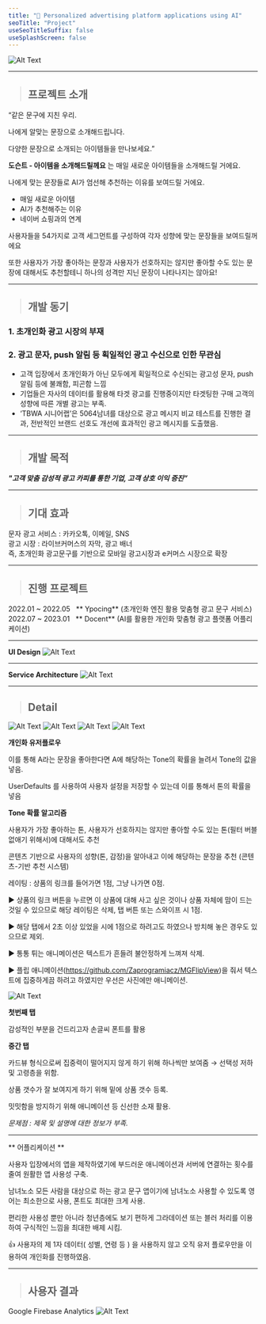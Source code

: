 ```yaml
---
title: "📱 Personalized advertising platform applications using AI"
seoTitle: "Project"
useSeoTitleSuffix: false
useSplashScreen: false
---
```


![Alt Text](/docent_d0.png)

___
> ## 프로젝트 소개

“같은 문구에 지친 우리. 

나에게 알맞는 문장으로 소개해드립니다. 

다양한 문장으로 소개되는 아이템들을 만나보세요.”

**도슨트 - 아이템을 소개해드릴께요** 는 매일 새로운 아이템들을 소개해드릴 거에요. 

나에게 맞는 문장들로 AI가 엄선해 추천하는 이유를 보여드릴 거에요.

- 매일 새로운 아이템
- AI가 추천해주는 이유
- 네이버 쇼핑과의 연계

사용자들을 54가지로 고객 세그먼트를 구성하여 각자 성향에 맞는 문장들을 보여드릴꺼에요

또한 사용자가 가장 좋아하는 문장과 사용자가 선호하지는 않지만 좋아할 수도 있는 문장에 대해서도 추천할테니 하나의 성격만 지닌 문장이 나타나지는 않아요!

___
> ## 개발 동기   
###  1. 초개인화 광고 시장의 부재       
###  2. 광고 문자, push 알림 등 획일적인 광고 수신으로 인한 무관심  
+ 고객 입장에서 초개인화가 아닌 모두에게 획일적으로 수신되는 광고성 문자, push 알림 등에 불쾌함, 피곤함 느낌    
+ 기업들은 자사의 데이터를 활용해 타겟 광고를 진행중이지만 타겟팅한 구매 고객의 성향에 따른 개별 광고는 부족.       
+ ‘TBWA 시니어랩’은 5064남녀를 대상으로 광고 메시지 비교 테스트를 진행한 결과, 전반적인 브랜드 선호도 개선에 효과적인 광고 메시지를 도출했음. 
___
> ## 개발 목적      
**_"고객 맞춤 감성적 광고 카피를 통한 기업, 고객 상호 이익 증진”_** 
___
> ## 기대 효과  
문자 광고 서비스 : 카카오톡, 이메일, SNS    
광고 시장 : 라이브커머스의 자막, 광고 배너     
즉, 초개인화 광고문구를 기반으로 모바일 광고시장과 e커머스 시장으로 확장    
___
> ## 진행 프로젝트
2022.01 ~ 2022.05 &nbsp;&nbsp;** Ypocing** (초개인화 엔진 활용 맞춤형 광고 문구 서비스)       
2022.07 ~ 2023.01 &nbsp;&nbsp;** Docent** (AI를 활용한 개인화 맞춤형 광고 플랫폼 어플리케이션)     

___
**UI Design** ![Alt Text](/docent_d1.png)
___
**Service Architecture** ![Alt Text](/docent_d2w.png)
___
> ## Detail
![Alt Text](/docent_d3.png)
![Alt Text](/docent_d4.png)
![Alt Text](/docent_d5.png)
![Alt Text](/docent_d6.png)

**개인화 유저플로우**

이를 통해 A라는 문장을 좋아한다면 A에 해당하는 Tone의 확률을 늘려서 Tone의 값을 넣음.

UserDefaults 를 사용하여 사용자 설정을 저장할 수 있는데 이를 통해서 톤의 확률을 넣음    

**Tone 확률 알고리즘**

사용자가 가장 좋아하는 톤, 사용자가 선호하지는 않지만 좋아할 수도 있는 톤(필터 버블 없애기 위해서)에 대해서도 추천

콘텐츠 기반으로 사용자의 성향(톤, 감정)을 알아내고 이에 해당하는 문장을 추천 (콘텐츠-기반 추천 시스템)

레이팅 : 상품의 링크를 들어가면 1점, 그냥 나가면 0점.

▶ 상품의 링크 버튼을 누르면 이 상품에 대해 사고 싶은 것이나 상품 자체에 맘이 드는 것일 수 있으므로 해당 레이팅은 삭제, 탭 버튼 또는 스와이프 시 1점.

▶ 해당 탭에서 2초 이상 있었을 시에 1점으로 하려고도 하였으나 방치해 놓은 경우도 있으므로 제외.

▶ 통통 튀는 애니메이션은 텍스트가 흔들려 불안정하게 느껴져 삭제.

▶ 플립 애니메이션(https://github.com/Zaprogramiacz/MGFlipView)을 줘서 텍스트에 집중하게끔 하려고 하였지만 우선은 사진에만 애니메이션.

![Alt Text](/docent_d7.png)

**첫번째 탭**

감성적인 부분을 건드리고자 손글씨 폰트를 활용

**중간 탭**

카드뷰 형식으로써 집중력이 떨어지지 않게 하기 위해 하나씩만 보여줌 → 선택성 저하 및 고령층을 위함.

상품 갯수가 잘 보여지게 하기 위해 밑에 상품 갯수 등록.

밋밋함을 방지하기 위해 애니메이션 등 신선한 소재 활용.

_문제점 : 제목 및 설명에 대한 정보가 부족._

___
** 어플리케이션 **

사용자 입장에서의 앱을 제작하였기에 부드러운 애니메이션과 서버에 연결하는 횟수를 줄여 원활한 앱 사용성 구축.

남녀노소 모든 사람을 대상으로 하는 광고 문구 앱이기에 남녀노소 사용할 수 있도록 영어는 최소한으로 사용, 폰트도 최대한 크게 사용. 

편리한 사용성 뿐만 아니라 청년층에도 보기 편하게 그라데이션 또는 블러 처리를 이용하여 구식적인 느낌을 최대한 배제 시킴.

👍 사용자의 제 1자 데이터( 성별, 연령 등 ) 을 사용하지 않고 오직 유저 플로우만을 이용하여 개인화를 진행하였음.

___
> ## 사용자 결과
Google Firebase Analytics
![Alt Text](/docent_d8.png)